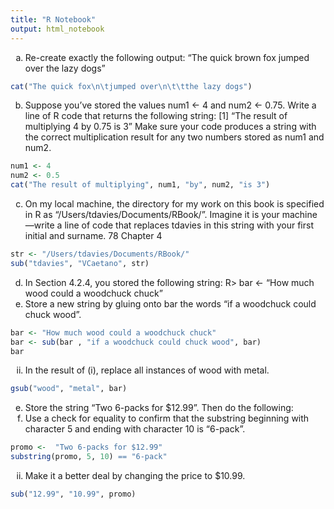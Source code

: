 ```yaml
---
title: "R Notebook"
output: html_notebook
---
```

a. Re-create exactly the following output:
"The quick brown fox
    jumped over
        the lazy dogs"
```r
cat("The quick fox\n\tjumped over\n\t\tthe lazy dogs")
```

b. Suppose you’ve stored the values num1 <- 4 and num2 <- 0.75.
Write a line of R code that returns the following string:
[1] "The result of multiplying 4 by 0.75 is 3"
Make sure your code produces a string with the correct
multiplication result for any two numbers stored as num1 and num2.
```r
num1 <- 4
num2 <- 0.5
cat("The result of multiplying", num1, "by", num2, "is 3")
```

c. On my local machine, the directory for my work on this book is
specified in R as "/Users/tdavies/Documents/RBook/". Imagine it is
your machine—write a line of code that replaces tdavies in this
string with your first initial and surname.
78 Chapter 4
```r
str <- "/Users/tdavies/Documents/RBook/"
sub("tdavies", "VCaetano", str)
```

d. In Section 4.2.4, you stored the following string:
R> bar <- "How much wood could a woodchuck chuck"
i. Store a new string by gluing onto bar the words
"if a woodchuck could chuck wood".
```r
bar <- "How much wood could a woodchuck chuck"
bar <- sub(bar , "if a woodchuck could chuck wood", bar)
bar
```

ii. In the result of (i), replace all instances of wood with metal.
```r
gsub("wood", "metal", bar)
```

e. Store the string "Two 6-packs for $12.99". Then do the following:
i. Use a check for equality to confirm that the substring
beginning with character 5 and ending with character 10
is "6-pack".
```r
promo <-  "Two 6-packs for $12.99"
substring(promo, 5, 10) == "6-pack"
```

ii. Make it a better deal by changing the price to $10.99.
```r
sub("12.99", "10.99", promo)
```

